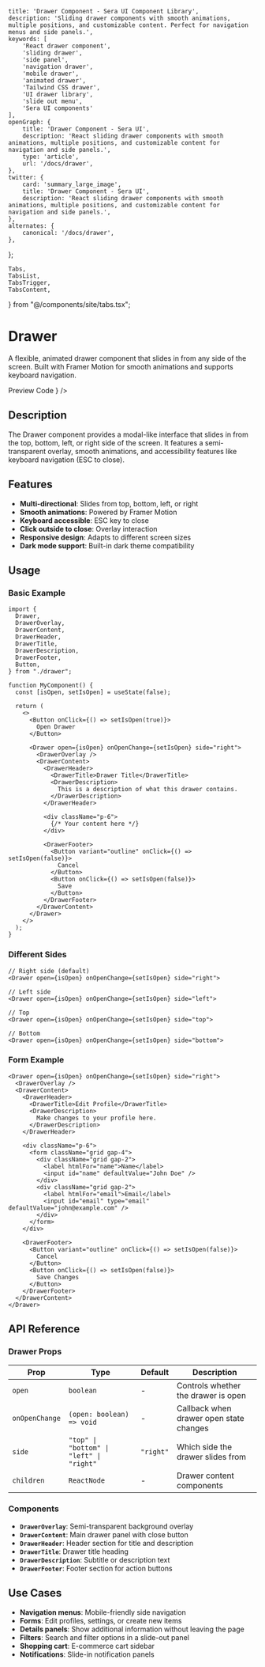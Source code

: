     title: 'Drawer Component - Sera UI Component Library',
    description: 'Sliding drawer components with smooth animations, multiple positions, and customizable content. Perfect for navigation menus and side panels.',
    keywords: [
        'React drawer component',
        'sliding drawer',
        'side panel',
        'navigation drawer',
        'mobile drawer',
        'animated drawer',
        'Tailwind CSS drawer',
        'UI drawer library',
        'slide out menu',
        'Sera UI components'
    ],
    openGraph: {
        title: 'Drawer Component - Sera UI',
        description: 'React sliding drawer components with smooth animations, multiple positions, and customizable content for navigation and side panels.',
        type: 'article',
        url: '/docs/drawer',
    },
    twitter: {
        card: 'summary_large_image',
        title: 'Drawer Component - Sera UI',
        description: 'React sliding drawer components with smooth animations, multiple positions, and customizable content for navigation and side panels.',
    },
    alternates: {
        canonical: '/docs/drawer',
    },
};

    Tabs,
    TabsList,
    TabsTrigger,
    TabsContent,
} from "@/components/site/tabs.tsx";

<AI dir="left"/>

# Drawer

A flexible, animated drawer component that slides in from any side of the screen. Built with Framer Motion for smooth animations and supports keyboard navigation.

<Tabs defaultValue="preview" className="">
  <TabsList>
    <TabsTrigger value="preview">Preview</TabsTrigger>
    <TabsTrigger value="code">Code</TabsTrigger>
  </TabsList>
  <TabsContent value="preview">
    <ComponentRenderer component={<DrawerView />} />
  </TabsContent>
  <TabsContent value="code">
    <CodeBlock filePath="src/app/docs/drawer/drawer.tsx" />
  </TabsContent>
</Tabs>



## Description

The Drawer component provides a modal-like interface that slides in from the top, bottom, left, or right side of the screen. It features a semi-transparent overlay, smooth animations, and accessibility features like keyboard navigation (ESC to close).

## Features

- **Multi-directional**: Slides from top, bottom, left, or right
- **Smooth animations**: Powered by Framer Motion
- **Keyboard accessible**: ESC key to close
- **Click outside to close**: Overlay interaction
- **Responsive design**: Adapts to different screen sizes
- **Dark mode support**: Built-in dark theme compatibility

## Usage

### Basic Example

```tsx
import {
  Drawer,
  DrawerOverlay,
  DrawerContent,
  DrawerHeader,
  DrawerTitle,
  DrawerDescription,
  DrawerFooter,
  Button,
} from "./drawer";

function MyComponent() {
  const [isOpen, setIsOpen] = useState(false);

  return (
    <>
      <Button onClick={() => setIsOpen(true)}>
        Open Drawer
      </Button>

      <Drawer open={isOpen} onOpenChange={setIsOpen} side="right">
        <DrawerOverlay />
        <DrawerContent>
          <DrawerHeader>
            <DrawerTitle>Drawer Title</DrawerTitle>
            <DrawerDescription>
              This is a description of what this drawer contains.
            </DrawerDescription>
          </DrawerHeader>
          
          <div className="p-6">
            {/* Your content here */}
          </div>
          
          <DrawerFooter>
            <Button variant="outline" onClick={() => setIsOpen(false)}>
              Cancel
            </Button>
            <Button onClick={() => setIsOpen(false)}>
              Save
            </Button>
          </DrawerFooter>
        </DrawerContent>
      </Drawer>
    </>
  );
}
```

### Different Sides

```tsx
// Right side (default)
<Drawer open={isOpen} onOpenChange={setIsOpen} side="right">

// Left side
<Drawer open={isOpen} onOpenChange={setIsOpen} side="left">

// Top
<Drawer open={isOpen} onOpenChange={setIsOpen} side="top">

// Bottom
<Drawer open={isOpen} onOpenChange={setIsOpen} side="bottom">
```

### Form Example

```tsx
<Drawer open={isOpen} onOpenChange={setIsOpen} side="right">
  <DrawerOverlay />
  <DrawerContent>
    <DrawerHeader>
      <DrawerTitle>Edit Profile</DrawerTitle>
      <DrawerDescription>
        Make changes to your profile here.
      </DrawerDescription>
    </DrawerHeader>
    
    <div className="p-6">
      <form className="grid gap-4">
        <div className="grid gap-2">
          <label htmlFor="name">Name</label>
          <input id="name" defaultValue="John Doe" />
        </div>
        <div className="grid gap-2">
          <label htmlFor="email">Email</label>
          <input id="email" type="email" defaultValue="john@example.com" />
        </div>
      </form>
    </div>
    
    <DrawerFooter>
      <Button variant="outline" onClick={() => setIsOpen(false)}>
        Cancel
      </Button>
      <Button onClick={() => setIsOpen(false)}>
        Save Changes
      </Button>
    </DrawerFooter>
  </DrawerContent>
</Drawer>
```

## API Reference

### Drawer Props

| Prop | Type | Default | Description |
|------|------|---------|-------------|
| `open` | `boolean` | - | Controls whether the drawer is open |
| `onOpenChange` | `(open: boolean) => void` | - | Callback when drawer open state changes |
| `side` | `"top" \| "bottom" \| "left" \| "right"` | `"right"` | Which side the drawer slides from |
| `children` | `ReactNode` | - | Drawer content components |

### Components

- **`DrawerOverlay`**: Semi-transparent background overlay
- **`DrawerContent`**: Main drawer panel with close button
- **`DrawerHeader`**: Header section for title and description
- **`DrawerTitle`**: Drawer title heading
- **`DrawerDescription`**: Subtitle or description text
- **`DrawerFooter`**: Footer section for action buttons

## Use Cases

- **Navigation menus**: Mobile-friendly side navigation
- **Forms**: Edit profiles, settings, or create new items
- **Details panels**: Show additional information without leaving the page
- **Filters**: Search and filter options in a slide-out panel
- **Shopping cart**: E-commerce cart sidebar
- **Notifications**: Slide-in notification panels


